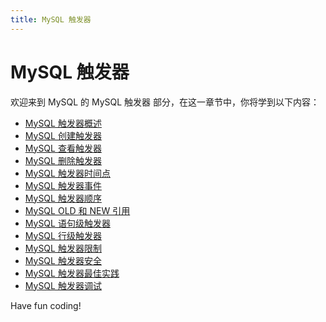 ```yaml
---
title: MySQL 触发器
---
```


# MySQL 触发器

欢迎来到 MySQL 的 MySQL 触发器 部分，在这一章节中，你将学到以下内容：

- [MySQL 触发器概述](./0-mysql-trigger-overview.mdx)
- [MySQL 创建触发器](./1-mysql-create-trigger.mdx)
- [MySQL 查看触发器](./2-mysql-view-trigger.mdx)
- [MySQL 删除触发器](./3-mysql-delete-trigger.mdx)
- [MySQL 触发器时间点](./4-mysql-trigger-time-point.mdx)
- [MySQL 触发器事件](./5-mysql-trigger-event.mdx)
- [MySQL 触发器顺序](./6-mysql-trigger-order.mdx)
- [MySQL OLD 和 NEW 引用](./7-mysql-old-new-reference.mdx)
- [MySQL 语句级触发器](./8-mysql-statement-level-trigger.mdx)
- [MySQL 行级触发器](./9-mysql-line-level-trigger.mdx)
- [MySQL 触发器限制](./10-mysql-trigger-limit.mdx)
- [MySQL 触发器安全](./11-mysql-trigger-security.mdx)
- [MySQL 触发器最佳实践](./12-mysql-trigger-best-practices.mdx)
- [MySQL 触发器调试](./13-mysql-trigger-debugging.mdx)

Have fun coding!